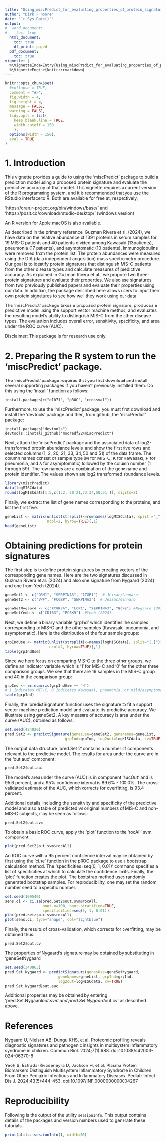 ```yaml
---
title: "Using_miscPredict_for_evaluating_properties_of_protein_signatures"
author: "Dirk F Moore"
date: "`r Sys.Date()`"
output:
#  word_document:
#    toc: true
  html_document:
    toc: true
    df_print: paged
  pdf_document:
    toc: true
vignette: |
  %\VignetteIndexEntry{Using_miscPredict_for_evaluating_properties_of_protein_signatures}
  %\VignetteEngine{knitr::rmarkdown}
---
```


```r
knitr::opts_chunk$set(
  #collapse = TRUE,
  comment = "#>",
  fig.width = 4,
  fig.height = 4,
  message = FALSE,
  warning = FALSE,
  tidy.opts = list(
    keep.blank.line = TRUE,
    width.cutoff = 150
    ),
  options(width = 150),
  eval = TRUE
)
```

\newpage

# 1. Introduction

This vignette provides a guide to using the 'miscPredict' package to 
build a prediction model using a proposed protein signature and evaluate the
predictive accuracy of that model. This vignette requires
a current version of the R programming system, and it is recommended
that you use the RStudio interface to R. Both are available for free at,
respectively,

'https://cran.r-project.org/bin/windows/base/' and
'https://posit.co/download/rstudio-desktop/' (windows version)

An R version for Apple macOS is also available.

As described in the primary reference, Guzman Rivera et al. (2024), 
we have data on the 
relative abundance of 1391 proteins in serum samples for 19 MIS-C 
patients and 40 patients divided among Kawasaki (13patients), 
pneumonia (17 patients), and 
asymptomatic (10 patients). Immunoglobulins were removed from the protein list. 
The protein abundances were measured using the DIA 
(data independent acquisition) mass spectrometry procedure. Our goal is to 
identify protein signatures that distinguish MIS-C patients from the other
disease types and calculate measures of predictive accuracy. 
As explained in Guzman Rivera et al., we propose two three-protein 
signatures and evaluate their properties. We also use signatures
from two previously published papers and evaluate their properties using
our data. In addition, the package described here allows users to
input their own protein signatures to see how well they work using our data.

The 'miscPredict' package takes a proposed protein signature, produces a
predictive model using the support vector machine method, and evaluates 
the resulting model's ability to distinguish MIS-C from the other 
disease types. The evaluation
includes overall error, sensitivity, specificity, and area under the ROC curve
(AUC).

Disclaimer: This package is for research use only.

# 2. Preparing the R system to run the 'miscPredict' package.
The 'miscPredict' package requires that you first download and
install several supporting
packages if you haven't previously installed them. Do this using the
'install' function as follows:

```
install.packages(c("e1071", "pROC", "crossval"))
```

Furthermore, to use the 'miscPredict' package, you must first download 
and install the
'devtools' package and then, from github, the 'miscPredict' package:

```
install.packages("devtools")
devtools::install_github("mooredf22/miscPredict")
```

Next, attach the 'miscPredict' package and the associated data of 
log2-transformed protein abundance levels, and show the first five
rows and selected columns (1, 2, 20, 21, 33, 34, 50 and 51) of the data frame. 
The column names consist of sample type
(M for MIS-C, K for Kawasaki, P for pneumonia, and A for asymptomatic)
followed by the column number (1 through 59). 
The row names are a combination of the gene name and protein identifier.
The values shown
are log2 transformed abundance levels.

```r
library(miscPredict)
data(logMISCdata)
round(logMISCdata[1:5,c(1:2, 20:21,33:34,50:51 )], digits=2)
```

Finally, we extract the list
of gene names corresponding to the proteins, and list the first five.

```r
geneList <- matrix(unlist(strsplit(x=rownames(logMISCdata), split ="_")),
                   ncol=2, byrow=TRUE)[,1]
head(geneList)
```

# Obtaining predictions for protein signatures

The first step is to define protein signatures by creating vectors of
the corresponding gene names. Here are the two signatures discussed
in Guzman Rivera et al. (2024) and also one signature from Nygaard (2024)
and one from Yeoh (2024).

```r
geneSet1 <- c("ORM1", "SERPINA3", "AZGP1")  # Jeisac/Gennaro
geneSet2 <- c("VWF", "FCGBP", "SERPINA3")  # Jeisac/Gennaro

geneSetNygaard <- c("FCGR3A", "LCP1", "SERPINA3", "BCHE") #Nygaard (2024)
geneSetYeoh <- c("CD163", "PCSK9")  #Yeoh (2024)

```

Next, we define a binary variable 'grpInd' which identifies the samples
corresponding to MIS-C and the other samples (Kawasaki, pneumonia, and
asymptomatic). Here is the distribution of the four sample groups:

```r
grpIndUse <- matrix(unlist(strsplit(x=names(logMISCdata), split="[.]")),
                    ncol=2, byrow=TRUE)[,1]
table(grpIndUse)
```

Since we here focus on comparing MIS-C to the three other groups,
we define an indicator variable which is '1' for MIS-C and '0' for
the other three comparison groups. We see that there are 19 samples 
in the MIS-C group
and 40 in the comparison group:

```r
grpInd <- as.numeric(grpIndUse == "M")
# 1 indicates MIS-C, 0 indicates Kawasaki, pneumonia, or mild/asymptomatic
table(grpInd)
```

Finally, the 'predictSignature' function uses the signature to
fit a support vector machine 
prediction model and evaluate its predictive accuracy.
We illustrate using geneSet2. A key measure of accuracy is
area under the curve (AUC), obtained as follows:

```r
set.seed(424020)
pred.Set2 <- predictSignature(genesUse=geneSet2, geneNames=geneList,
                           grpInd=grpInd, log2out=logMISCdata, cv=TRUE)
```

The output data structure 'pred.Set 2' contains a number of components relevant
to the predictive model. The results for area under the curve are 
in the 'out.auc' component:
```r
pred.Set2$out.auc
```

The model's area under the curve (AUC) is in component 'aucOut' and is 
95.6 percent, and a 95% confidence interval is 89.6% - 100.0%.
The cross-validated estimate of the AUC, which corrects for overfitting, 
is 93.4 percent.

Additional details, including the sensitivity and specificity
of the predictive model and also a table of predicted vs original
numbers of MIS-C and non-MIS-C subjects, may be seen as follows:

```r
pred.Set2$out.svm
```
To obtain a basic ROC curve, apply the 'plot' function 
to the 'rocAll' svm component:

```r
plot(pred.Set2$out.svm$rocAll)
```

An ROC curve with a 95 percent confidence interval may be obtained 
by first using the 'ci.se' function in the pROC package to use a bootstrap
calculation method. The 'specificities=seq(0, 1, 0.01)' command specifies a 
list of specificities at which to calculate the confidence limits. Finally,
the 'plot' function creates the plot. The bootstrap method uses randomly
generated bootstrap samples. For reproducibility, one may set the 
random number seed to a specific number.


```r
set.seed(109540)
sens.ci <- ci.se(pred.Set2$out.svm$rocAll,  
                 boot.n=100, boot.stratified=TRUE,
                 specificities=seq(0, 1, 0.01))
plot(pred.Set2$out.svm$rocAll)
plot(sens.ci, type="shape", col="lightblue")

```


Finally, the results of cross-validation, which corrects for overfitting,
may be obtained thus:

```r
pred.Set2$out.cv
```


The properties of Nygaard's signature may be obtained by substituting 
in 'geneSetNygaard'

```r
set.seed(340863)
pred.Set.Nygaard <- predictSignature(genesUse=geneSetNygaard, 
                        geneNames=geneList, grpInd=grpInd, 
                        log2out=logMISCdata, cv=TRUE)
pred.Set.Nygaard$out.auc
```

Additional properties may be obtained by entering 'pred.Set.Nygaard$out.svm' 
and 'pred.Set.Nygaard$out.cv' as described above. 



# References

Nygaard U, Nielsen AB, Dungu KHS, et al. Proteomic profiling reveals 
diagnostic signatures and pathogenic insights in multisystem 
inflammatory syndrome in children. Commun Biol. 2024;7(1):688. 
doi:10.1038/s42003-024-06370-8

Yeoh S, Estrada-Rivadeneyra D, Jackson H, et al. Plasma Protein 
Biomarkers Distinguish Multisystem Inflammatory Syndrome in Children 
From Other Pediatric Infectious and Inflammatory Diseases. 
Pediatr Infect Dis J. 2024;43(5):444-453. doi:10.1097/INF.0000000000004267

# Reproducibility

Following is the output of the utility `sessionInfo`. 
This output contains details of the packages and version numbers 
used to generate these tutorials.


```r
print(utils::sessionInfo(), width=80)
```
